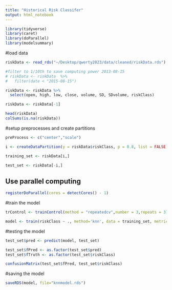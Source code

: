 ```yaml
---
title: "Historical Risk Classifer"
output: html_notebook
---
```


```r
library(tidyverse)
library(caret)
library(doParallel)
library(modelsummary)
```

#load data
```r
riskData <- read_rds("~/Desktop/qwerty2023/data/cleaned/riskData.rds")

#filter to 1/10th to save computing power 2013-08-15
# riskData <- riskData  %>% 
#   filter(date < "2015-08-15")

riskData <- riskData %>% 
  select(open, high, low, close, volume, SD, SDvolume, riskClass)

riskData <- riskData[-1]

head(riskData)
colSums(is.na(riskData))

```

#setup preprocesses and create partitions
```r
preProcess <- c("center","scale")

i <- createDataPartition(y = riskData$riskClass, p = 0.8, list = FALSE)

training_set <- riskData[i,]

test_set <- riskData[-i,]


```

## Use parallel computing
```r
registerDoParallel(cores = detectCores() - 1)
```

#train the model
```r
trControl <- trainControl(method = "repeatedcv",number = 3,repeats = 3)

model <- train(riskClass ~ ., method='knn', data = training_set, metric='Accuracy',preProcess = preProcess, trControl=trControl)
```

#testing the model
```r
test_set$pred <- predict(model, test_set)

test_set$fPred <- as.factor(test_set$pred)
test_set$fTruth <- as.factor(test_set$riskClass)

confusionMatrix(test_set$fPred, test_set$riskClass)
```

#saving the model
```r
saveRDS(model, file="knnmodel.rds")
```

